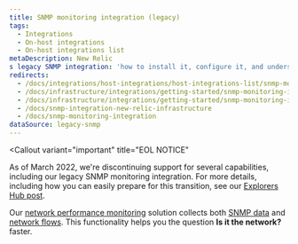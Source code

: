```yaml
---
title: SNMP monitoring integration (legacy)
tags:
  - Integrations
  - On-host integrations
  - On-host integrations list
metaDescription: New Relic
s legacy SNMP integration: 'how to install it, configure it, and understand what data it reports.'''
redirects:
  - /docs/integrations/host-integrations/host-integrations-list/snmp-monitoring-integration
  - /docs/infrastructure/integrations/getting-started/snmp-monitoring-integration-0
  - /docs/infrastructure/integrations/getting-started/snmp-monitoring-integration
  - /docs/snmp-integration-new-relic-infrastructure
  - /docs/snmp-monitoring-integration
dataSource: legacy-snmp
---
```


<Callout
  variant="important"
  title="EOL NOTICE"
>
  As of March 2022, we're discontinuing support for several capabilities, including our legacy SNMP monitoring integration. For more details, including how you can easily prepare for this transition, see our [Explorers Hub post](https://discuss.newrelic.com).
</Callout>

Our [network performance monitoring](/docs/network-performance-monitoring/) solution collects both [SNMP data](/docs/network-performance-monitoring/setup-performance-monitoring/snmp-performance-monitoring/) and [network flows](/docs/network-performance-monitoring/setup-performance-monitoring/network-flow-monitoring/). This functionality helps you the question **Is it the network?** faster.
